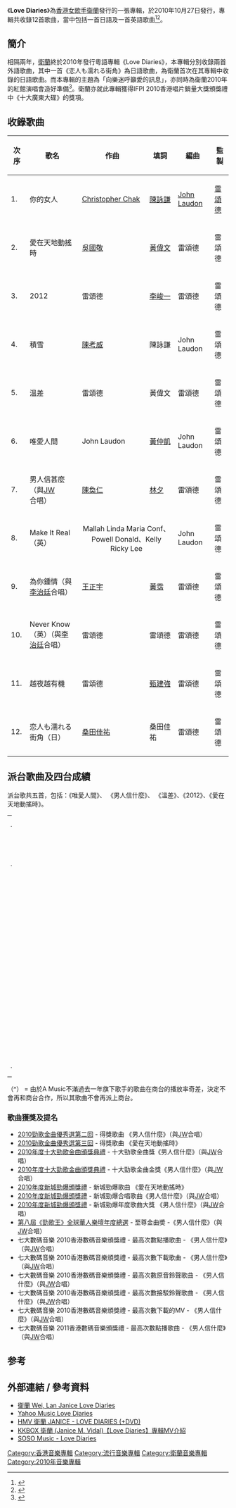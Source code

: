 {{Infobox Album
| Name       = Love Diaries
| Type       = 專輯
| Artist     = [[衛蘭|衛蘭]]
| Cover      = 
| Released   = 2010年10月27日
| Recorded   = 
| Genre      = [[粵語|粵語]]
| Length     = 
| Label      = [[東亞唱片_(製作)|A Music]]
| Producer   = [[雷頌德|雷頌德]]
| Number     = 
|  Reviews     = 
|  Last album  = [[Wish_(衛蘭專輯)|Wish]]<br>（2009年11月27日）
|  This album  = '''Love Diaries''' <br>（2010年10月27日）
|  Next album  = [[Imagine_(衛蘭專輯)|Imagine]] <br>（2012年12月21日）
}}

《'''Love Diaries'''》為[[香港|香港]][[女歌手|女歌手]][[衛蘭|衛蘭]]發行的一張專輯，於2010年10月27日發行，專輯共收錄12首歌曲，當中包括一首日語及一首英語歌曲<ref>{{Cite web|url=http://enjoy.eastday.com/e/20101027/u1a5515078.html|title=卫兰《Love Diaries》-卫兰 东方娱乐-东方网|accessdate=2018-05-01|work=enjoy.eastday.com|archive-url=https://web.archive.org/web/20120516110324/http://enjoy.eastday.com/e/20101027/u1a5515078.html|archive-date=2012-05-16|dead-url=yes}}</ref><ref>{{Cite web|url=http://ent.163.com/10/1220/11/6OBHTIQ600031H0O.html|title=卫兰“双碟”签售现场火爆 欲明年发国语专辑_网易娱乐|accessdate=2018-05-01|last=网易|work=ent.163.com|archive-date=2018-05-01|archive-url=https://web.archive.org/web/20180501225525/http://ent.163.com/10/1220/11/6OBHTIQ600031H0O.html|dead-url=no}}</ref>。

==簡介==
相隔兩年，[[衛蘭|衛蘭]]終於2010年發行粵語專輯《Love Diaries》，本專輯分別收錄兩首外語歌曲，其中一首《恋人も濡れる街角》為日語歌曲，為衛蘭首次在其專輯中收錄的日語歌曲。而本專輯的主題為「向樂迷呼籲愛的訊息」，亦同時為衛蘭2010年的紅館演唱會造好準備<ref>{{Cite web|url=http://www.hinews.cn/news/system/2010/10/22/011328965.shtml|title=卫兰延迟发片避“鲇鱼” 与李治廷献唱世博(图)_南海网新闻中心|accessdate=2018-05-01|work=www.hinews.cn|archive-date=2018-06-26|archive-url=https://web.archive.org/web/20180626030637/http://www.hinews.cn/news/system/2010/10/22/011328965.shtml|dead-url=no}}</ref>。衛蘭亦就此專輯獲得IFPI 2010香港唱片銷量大獎頒獎禮中《十大廣東大碟》的獎項。

==收錄歌曲==
{| class="wikitable"  width="80%"
|-
!次序
!歌名
!作曲
!填詞
!編曲
!監製
|-
| 1. || 你的女人 || [[Christopher_Chak|Christopher Chak]] || [[陳詠謙|陳詠謙]] || [[John_Laudon|John Laudon]]  || [[雷頌德|雷頌德]]
|-
| 2. || 愛在天地動搖時 || [[吳國敬|吳國敬]] || [[黃偉文|黃偉文]] || 雷頌德 || 雷頌德
|-
| 3. || 2012 || 雷頌德|| [[李峻一|李峻一]] || 雷頌德 || 雷頌德
|-
| 4. || 積雪 || [[陳考威|陳考威]] || 陳詠謙 || John Laudon || 雷頌德
|-
| 5. || 溫差 || 雷頌德 || 黃偉文 || 雷頌德 || 雷頌德
|-
| 6. || 唯愛人間 || John Laudon || [[黃仲凱|黃仲凱]] || John Laudon || 雷頌德  
|-
| 7. || 男人信甚麼（與[[JW_(歌手)|JW]]合唱） || [[陳奐仁|陳奐仁]] || [[林夕|林夕]] || 雷頌德 || 雷頌德  
|-
| 8. || Make It Real（英）   
|colspan=2 align="center"| Mallah Linda Maria Conf、Powell Donald、Kelly Ricky Lee || John Laudon || 雷頌德
|-
| 9. || 為你鍾情（與[[李治廷|李治廷]]合唱） || [[王正宇|王正宇]] || [[黃霑|黃霑]] || 雷頌德 || 雷頌德  
|-
| 10. || Never Know（英）（與[[李治廷|李治廷]]合唱） || 雷頌德 || 雷頌德 || 雷頌德 || 雷頌德 
|-
| 11. || 越夜越有機 || 雷頌德 || [[甄建強|甄建強]] || 雷頌德 || 雷頌德 
|-
| 12. || 恋人も濡れる街角（日） || [[桑田佳祐|桑田佳祐]] || 桑田佳祐 || 雷頌德 || 雷頌德
|}

== 派台歌曲及四台成績 ==
派台歌共五首，包括：《唯愛人間》、 《男人信什麼》、 《溫差》、《2012》、《愛在天地動搖時》。
{| border="0" cellpadding="5" width="100%"
|----- valign="top"
| width="100%" | || width="100%" | 
|-----
| valign="top" |

{| class="wikitable"
!align="center" rowspan="2" | 年份
!align="center" rowspan="2" | 歌曲
!align="center" colspan="8" | 最高排名
|-
!width="100"|<small>903</small> !! width="100"|<small>週數</small> !! width="100"|<small>RTHK</small> !! width="100"|<small>週數</small> !! width="100"|<small>997</small> !! width="100"|<small>週數</small> !! width="100"|<small>TVB</small> !! width="100"|<small>週數</small>
|-
|align="center" rowspan="5"| <small>2010</small> ||align="center"| <small>唯愛人間</small> ||align="center"| 14 ||align="center"| 3 ||align="center"| 3 ||align="center"| 9 ||align="center"| 2 ||align="center"| 5 ||align="center"| - ||align="center"| -
|-
|align="center"| <small>男人信什麼</small> ||align="center"| 10 ||align="center"| 3 ||align="center"| '''1''' ||align="center"| 5 ||align="center"| '''1''' ||align="center"| 3 ||align="center"| '''1''' ||align="center"| 2
|-
|align="center"| <small>溫差</small> ||align="center"| - ||align="center"| - ||align="center"| 10 ||align="center"| 3 ||align="center"| 9 ||align="center"| 5 ||align="center"| - ||align="center"| -
|-
|align="center"| <small>2012</small> ||align="center"| - ||align="center"| - ||align="center"| 9 ||align="center"| 3 ||align="center"| 3 ||align="center"| 3 ||align="center"| - ||align="center"| -
|-
|align="center"| <small>愛在天地動搖時</small> ||align="center"| ^ ||align="center"| ^ ||align="center"| 2 ||align="center"| 10 ||align="center"| '''1''' ||align="center"| 9 ||align="center"| '''1''' ||align="center"| 4
|}  
|}

（^） = 由於A Music不滿過去一年旗下歌手的歌曲在商台的播放率奇差，決定不會再和商台合作，所以其歌曲不會再派上商台。

===歌曲獲獎及提名===
*[[2010年勁歌金曲優秀選第二回得獎名單|2010勁歌金曲優秀選第二回]] - 得獎歌曲 《男人信什麼》（與[[JW|JW]]合唱）
*[[2010年勁歌金曲優秀選第三回得獎名單|2010勁歌金曲優秀選第三回]] - 得獎歌曲 《愛在天地動搖時》
*[[2010年度十大勁歌金曲得獎名單|2010年度十大勁歌金曲頒獎典禮]] - 十大勁歌金曲獎《男人信什麼》（與[[JW_(歌手)|JW]]合唱）
*[[2010年度十大勁歌金曲得獎名單|2010年度十大勁歌金曲頒獎典禮]] - 十大勁歌金曲金獎《男人信什麼》（與[[JW_(歌手)|JW]]合唱）
*[[2010年度新城勁爆頒獎禮得獎名單|2010年度新城勁爆頒獎禮]] - 新城勁爆歌曲 《愛在天地動搖時》
*[[2010年度新城勁爆頒獎禮得獎名單|2010年度新城勁爆頒獎禮]] - 新城勁爆合唱歌曲《男人信什麼》（與[[JW_(歌手)|JW]]合唱）
*[[2010年度新城勁爆頒獎禮得獎名單|2010年度新城勁爆頒獎禮]] - 新城勁爆年度歌曲大獎 《男人信什麼》（與[[JW_(歌手)|JW]]合唱）
*[[第8屆「勁歌王」全球華人樂壇音樂盛典獲獎名單|第八屆《勁歌王》全球華人樂壇年度總選]] - 至尊金曲奬 -《男人信什麼》（與[[JW_(歌手)|JW]]合唱）
*七大數碼音樂 2010香港數碼音樂頒獎禮 - 最高次數點播歌曲 - 《男人信什麼》（與[[JW_(歌手)|JW]]合唱）
*七大數碼音樂 2010香港數碼音樂頒獎禮 - 最高次數下載歌曲 - 《男人信什麼》（與[[JW_(歌手)|JW]]合唱）
*七大數碼音樂 2010香港數碼音樂頒獎禮 - 最高次數原音鈴聲歌曲 - 《男人信什麼》（與[[JW_(歌手)|JW]]合唱）
*七大數碼音樂 2010香港數碼音樂頒獎禮 - 最高次數接駁鈴聲歌曲 - 《男人信什麼》（與[[JW_(歌手)|JW]]合唱）
*七大數碼音樂 2010香港數碼音樂頒獎禮 - 最高次數下載的MV - 《男人信什麼》（與[[JW_(歌手)|JW]]合唱）
*七大數碼音樂 2011香港數碼音樂頒獎禮 - 最高次數點播歌曲 - 《男人信什麼》（與[[JW_(歌手)|JW]]合唱）

==参考==
{{reflist}}

==外部連結 / 參考資料==
*[http://www.coolmanmusic.com/cmwww/cd_detail.php?cdid=2654&singid=930 衛蘭 Wei, Lan Janice Love Diaries] {{Wayback|url=http://www.coolmanmusic.com/cmwww/cd_detail.php?cdid=2654&singid=930 |date=20101030180518 }}
*[https://web.archive.org/web/20110926102100/http://hk.music.yahoo.com/album-album.html?albumid=32003 Yahoo Music Love Diaries]
*[http://www.hmv.com.hk/ch/product/canto.asp?sku=135087 HMV 衛蘭 JANICE - LOVE DIARIES (+DVD)]{{Dead link|date=2019年10月 |bot=InternetArchiveBot |fix-attempted=yes }}
*[http://hk.kkbox.com/mv/album-stage-158112.html KKBOX 衛蘭 (Janice M. Vidal)【Love Diaries】專輯MV介紹]{{Dead link|date=2019年5月 |bot=InternetArchiveBot |fix-attempted=yes }}
*[https://web.archive.org/web/20111014221932/http://music.soso.com/portal/albumn/50/albumn_3806995650.html SOSO Music - Love Diaries]

{{衛蘭}}

[[Category:香港音樂專輯|Category:香港音樂專輯]]
[[Category:流行音樂專輯|Category:流行音樂專輯]]
[[Category:衛蘭音樂專輯|Category:衛蘭音樂專輯]]
[[Category:2010年音樂專輯|Category:2010年音樂專輯]]